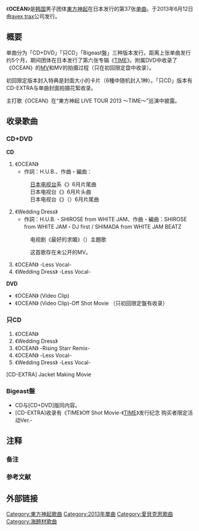 {{Infobox Single 
| Name           = OCEAN
| Artist         = [[東方神起|東方神起]]
| Album          = [[TREE_(东方神起专辑)|TREE]]
| A-side         = 
| B-side         = Wedding Dress<br/>OCEAN-Rising Starr Remix-（「只CD」版本收录）
| Released       = 2013年6月12日
| Format         = [[单曲|单曲]]
| Recorded       = 
| Genre          = [[J-POP|J-POP]]
| Length         = 
| Label          = [[avex_trax|avex trax]]
| Writer         = 
| Producer       = 
| Certification  = *金唱片（[[日本唱片協会|日本唱片協会]]）{{refTag|1={{cite web|url=http://www.riaj.or.jp/data/others/gold/201306.html|script-title=ja:ゴールド等認定作品一覧　2013年6月|language=ja|publisher=[[RIAJ|RIAJ]]|date=2013-07-10|accessdate=2014-02-10|archive-date=2014-02-23|archive-url=https://web.archive.org/web/20140223051016/http://www.riaj.or.jp/data/others/gold/201306.html|dead-url=no}}}}
| Chart position = *单曲周榜第2名（[[Oricon公信榜|Oricon]]）
*2013年6月单曲月榜第5名（Oricon）
| Last single    = 《[[Catch_Me_-If_you_wanna-|Catch Me -If you wanna-]]》<br/>（2013年）
| This single    = 《'''OCEAN'''》<br/>（2013年）
| Next single    = 《[[SCREAM|SCREAM]]》 <br/>（2013年）
| Misc           =
}}
《'''OCEAN'''》是[[韩国|韩国]]男子团体[[東方神起|東方神起]]在日本发行的第37张[[单曲|单曲]]{{refTag|name=natalie130424|1={{cite web |url=http://natalie.mu/music/news/89398 |script-title=ja:ツアー開幕直前の東方神起、夏を盛り上げるシングル発表 |publisher=[[Natalie_(网站)|Natalie]] |language=ja |date=2013-04-24 |accessdate=2014-01-28 |archive-date=2014-02-03 |archive-url=https://web.archive.org/web/20140203093132/http://natalie.mu/music/news/89398 |dead-url=no }}}}。于2013年6月12日由[[avex_trax|avex trax]]公司发行。

== 概要 ==
单曲分为「CD+DVD」「只CD」「Bigeast盤」三种版本发行。距离上张单曲发行约5个月，期间团体在日本发行了第六张专辑《[[TIME_(东方神起专辑)|TIME]]》。附属DVD中收录了《OCEAN》的[[MV|MV]]和MV的拍摄过程（只在初回限定盘中收录）。

初回限定版本封入特典是封面大小的卡片（6種中随机封入1种）。「只CD」版本有CD-EXTRA与单曲封面拍摄花絮收录。

主打歌《OCEAN》在“東方神起 LIVE TOUR 2013 〜TIME〜”巡演中披露。

== 收录歌曲 ==
=== CD+DVD ===
'''CD'''
# 《OCEAN》
#* 作詞：H.U.B.、作曲・編曲：{{link-ja|井上慎二郎|井上慎二郎}}
#: [[日本电视台|日本电视台]]系《{{link-ja|PON!|PON!}}》6月片尾曲
#: 日本电视台《{{link-ja|Music Dragon|ミュージックドラゴン}}》6月片头曲
#: 日本电视台《{{link-ja|Futtonda|フットンダ}}》（{{lang|ja|フットンダ}}）6月片尾曲
# 《Wedding Dress》
#* 作詞：H.U.B.・SHIROSE from WHITE JAM、作曲・編曲：SHIROSE from WHITE JAM・DJ first / SHIMADA from WHITE JAM BEATZ
#: {{link-ja|BeeTV (日本)|BeeTV|BeeTV}}电视剧《最好的求婚》（{{lang|ja|最上のプロポーズ}}）主題歌{{refTag|name=natalie130509|1={{cite web |url=http://natalie.mu/music/news/90287 |script-title=ja:東方神起、金子ノブアキ出演ドラマにラブソング提供 |publisher=[[Natalie_(网站)|Natalie]] |language=ja |date=2013-05-09 |accessdate=2014-01-28 |archive-date=2014-02-03 |archive-url=https://web.archive.org/web/20140203100243/http://natalie.mu/music/news/90287 |dead-url=no }}}}
#: 这首歌存在未公开的MV。
# 《OCEAN》 -Less Vocal-
# 《Wedding Dress》 -Less Vocal-

'''DVD'''
* 《OCEAN》 (Video Clip)
* 《OCEAN》 (Video Clip)-Off Shot Movie （只初回限定盤有收录）

=== 只CD ===
# 《OCEAN》
# 《Wedding Dress》
# 《OCEAN》 -Rising Starr Remix-
# 《OCEAN》 -Less Vocal-
# 《Wedding Dress》 -Less Vocal-

[CD-EXTRA] Jacket Making Movie

=== Bigeast盤 ===
* CD与[CD+DVD]版同内容。
* [CD-EXTRA]收录有《TIME》Off Shot Movie-《[[TIME_(东方神起专辑)|TIME]]》发行纪念 购买者限定活动Ver.-

== 注释 ==
=== 备注 ===
{{ReflistH}}
{{NoteFoot}}
{{ReflistF}}

=== 参考文献 ===
{{ReflistH}}
{{RefFoot}}
{{ReflistF}}

== 外部链接 ==
{{東方神起}}

{{DEFAULTSORT:OCEAN}}
[[Category:東方神起歌曲|Category:東方神起歌曲]]
[[Category:2013年單曲|Category:2013年單曲]]
[[Category:愛貝克思歌曲|Category:愛貝克思歌曲]]
[[Category:海題材歌曲|Category:海題材歌曲]]